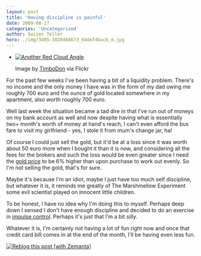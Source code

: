 ```yaml
---
layout: post
title: 'Having discipline is painful'
date: 2009-08-17
categories: 'Uncategorized'
author: Swizec Teller
hero: ./img/3485-3828466673_64def4bacb_m.jpg
---
```

- [![Another Red Cloud Angle](./img/3485-3828466673_64def4bacb_m.jpg "Another Red Cloud Angle")](http://www.flickr.com/photos/13206838@N03/3828466673/)

  Image by [TimboDon](http://www.flickr.com/photos/13206838@N03/3828466673/) via Flickr

For the past few weeks I've been having a bit of a liquidity problem. There's no income and the only money I have was in the form of my dad owing me roughly 700 euro and the ounce of gold located somewhere in my apartment, also worth roughly 700 euro.



Well last week the situation became a tad dire in that I've run out of moneys on my bank account as well and now despite having what is essentially two+ month's worth of money at hand's reach, I can't even afford the bus fare to visit my girlfriend - yes, I stole it from mum's change jar, ha!



Of course I could just sell the gold, but it'd be at a loss since it was worth about 50 euro more when I bought it than it is now, and considering all the fees for the brokers and such the loss would be even greater since I need the [gold price](http://en.wikipedia.org/wiki/Gold_as_an_investment "Gold as an investment") to be 6% higher than upon purchase to work out evenly. So I'm not selling the gold, that's for sure.



Maybe it's because I'm an idiot, maybe I just have too much self discipline, but whatever it is, it reminds me greatly of The Marshmellow Experiment some evil scientist played on innocent little children.





To be honest, I have no idea why I'm doing this to myself. Perhaps deep down I sensed I don't have enough discipline and decided to do an exercise in [impulse control](http://en.wikipedia.org/wiki/Deferred_gratification "Deferred gratification"). Perhaps it's just that I'm a bit silly.



Whatever it is, I'm certainly not having a lot of fun right now and once that credit card bill comes in at the end of the month, I'll be having even less fun.

[![Reblog this post \[with Zemanta\]](http://img.zemanta.com/reblog_e.png?x-id=56cd336e-16b0-4c06-babd-0825710ede6d)](http://reblog.zemanta.com/zemified/56cd336e-16b0-4c06-babd-0825710ede6d/ "Reblog this post \[with Zemanta]")